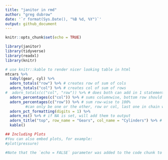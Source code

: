 ```yaml
---
title: "janitor in rmd"
author: "greg dubrow"
date: '`r format(Sys.Date(), "%B %d, %Y")`'
output: github_document
---
```


```r
knitr::opts_chunk$set(echo = TRUE)
```


```r

library(janitor)
library(tidyverse)
library(readxl)
library(knitr)
```


```r

# use knitr::kable to render nicer looking table in html
mtcars %>%
  tabyl(gear, cyl) %>%
  adorn_totals("row") %>% # creates row of sum of cols
  adorn_totals("col") %>% # creates col of sum of rows
#  adorn_totals(c("col", "row")) %>% # does both can add in 1 statement or separate
  adorn_percentages(c("col")) %>% # sums columnwise, bottom row should be 100%
  adorn_percentages(c("row")) %>% # sum row-wise to 100% 
         #can only be one or the other, row or col, last one in chain will output
  adorn_pct_formatting(digits = 1) %>% 
  adorn_ns() %>% # if NA is set, will add them to output
  adorn_title("top", row_name = "Gears", col_name = "Cylinders") %>% # adds field titles if output
  kable()
```


```r
## Including Plots
#You can also embed plots, for example:
#plot(pressure)

#Note that the `echo = FALSE` parameter was added to the code chunk to prevent printing of the R code that #generated the plot.
```